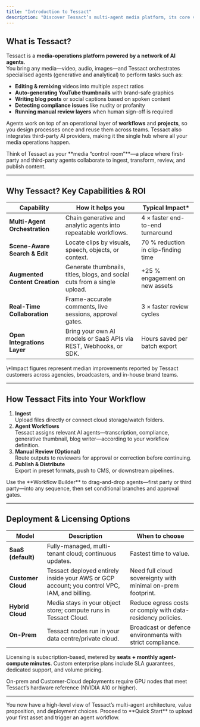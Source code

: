 ```yaml
---
title: "Introduction to Tessact"
description: "Discover Tessact’s multi-agent media platform, its core value drivers, and the deployment models that let you run workflows and AI agents at any scale."
---
```


## What is Tessact?

Tessact is a **media-operations platform powered by a network of AI agents**.\
You bring any media—video, audio, images—and Tessact orchestrates specialised agents (generative and analytical) to perform tasks such as:

- **Editing & remixing** videos into multiple aspect ratios
- **Auto-generating YouTube thumbnails** with brand-safe graphics
- **Writing blog posts** or social captions based on spoken content
- **Detecting compliance issues** like nudity or profanity
- **Running manual review layers** when human sign-off is required

Agents work on top of an operational layer of **workflows** and **projects**, so you design processes once and reuse them across teams. Tessact also integrates third-party AI providers, making it the single hub where all your media operations happen.

<Info>
  Think of Tessact as your **media “control room”**—a place where first-party and third-party agents collaborate to ingest, transform, review, and publish content.
</Info>

---

## Why Tessact? Key Capabilities & ROI

| Capability                     | How it helps you                                                          | Typical Impact\*                    |
| ------------------------------ | ------------------------------------------------------------------------- | ----------------------------------- |
| **Multi-Agent Orchestration**  | Chain generative and analytic agents into repeatable workflows.           | 4 × faster end-to-end turnaround    |
| **Scene-Aware Search & Edit**  | Locate clips by visuals, speech, objects, or context.                     | 70 % reduction in clip-finding time |
| **Augmented Content Creation** | Generate thumbnails, titles, blogs, and social cuts from a single upload. | \+25 % engagement on new assets     |
| **Real-Time Collaboration**    | Frame-accurate comments, live sessions, approval gates.                   | 3 × faster review cycles            |
| **Open Integrations Layer**    | Bring your own AI models or SaaS APIs via REST, Webhooks, or SDK.         | Hours saved per batch export        |

<Note>
  \*Impact figures represent median improvements reported by Tessact customers across agencies, broadcasters, and in-house brand teams.
</Note>

---

## How Tessact Fits into Your Workflow

1. **Ingest**\
   Upload files directly or connect cloud storage/watch folders.
2. **Agent Workflows**\
   Tessact assigns relevant AI agents—transcription, compliance, generative thumbnail, blog writer—according to your workflow definition.
3. **Manual Review (Optional)**\
   Route outputs to reviewers for approval or correction before continuing.
4. **Publish & Distribute**\
   Export in preset formats, push to CMS, or downstream pipelines.

<Tip>
  Use the **Workflow Builder** to drag-and-drop agents—first party or third party—into any sequence, then set conditional branches and approval gates.
</Tip>

---

## Deployment & Licensing Options

| Model              | Description                                                                                  | When to choose                                              |
| ------------------ | -------------------------------------------------------------------------------------------- | ----------------------------------------------------------- |
| **SaaS (default)** | Fully-managed, multi-tenant cloud; continuous updates.                                       | Fastest time to value.                                      |
| **Customer Cloud** | Tessact deployed entirely inside your AWS or GCP account; you control VPC, IAM, and billing. | Need full cloud sovereignty with minimal on-prem footprint. |
| **Hybrid Cloud**   | Media stays in your object store; compute runs in Tessact Cloud.                             | Reduce egress costs or comply with data-residency policies. |
| **On-Prem**        | Tessact nodes run in your data centre/private cloud.                                         | Broadcast or defence environments with strict compliance.   |

Licensing is subscription-based, metered by **seats \+ monthly agent-compute minutes**. Custom enterprise plans include SLA guarantees, dedicated support, and volume pricing.

<Warning>
  On-prem and Customer-Cloud deployments require GPU nodes that meet Tessact’s hardware reference (NVIDIA A10 or higher).
</Warning>

---

<Check>
  You now have a high-level view of Tessact’s multi-agent architecture, value proposition, and deployment choices. Proceed to **Quick Start** to upload your first asset and trigger an agent workflow.
</Check>